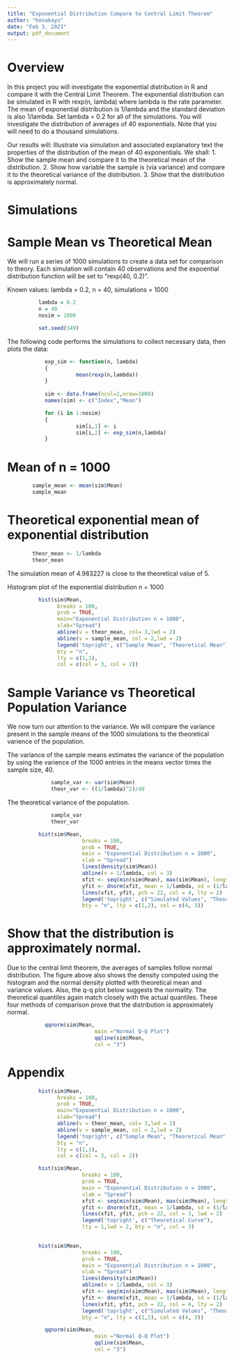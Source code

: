 ```yaml
---
title: "Exponential Distribution Compare to Central Limit Theorem"
author: "honakayu"
date: "Feb 3, 2021"
output: pdf_document
---
```


# Overview
In this project you will investigate the exponential distribution in R and compare it with the 
Central Limit Theorem. The exponential distribution can be simulated in R with rexp(n, lambda) 
where lambda is the rate parameter. The mean of exponential distribution is 1/lambda and the 
standard deviation is also 1/lambda. Set lambda = 0.2 for all of the simulations. You will investigate 
the distribution of averages of 40 exponentials. Note that you will need to do a thousand simulations.

Our results will: Illustrate via simulation and associated explanatory text the properties of the distribution of the mean of 40 exponentials. We shall:
       1. Show the sample mean and compare it to the theoretical mean of the distribution.
       2. Show how variable the sample is (via variance) and compare it to the theoretical variance of the distribution.
       3. Show that the distribution is approximately normal.
       
# Simulations

# Sample Mean vs Theoretical Mean
We will run a series of 1000 simulations to create a data set for comparison to theory. Each simulation will contain 40 observations and the expoential distribution function will be set to “rexp(40, 0.2)”.

Known values: lambda = 0.2, n = 40, simulations = 1000
```r
          lambda = 0.2
          n = 40 
          nosim = 1000

          set.seed(349)
```

The following code performs the simulations to collect necessary data, then plots the data:
```r
            exp_sim <- function(n, lambda)
            {
                      mean(rexp(n,lambda))
            }
            
            sim <- data.frame(ncol=2,nrow=1000)
            names(sim) <- c("Index","Mean")

            for (i in 1:nosim)
            {
                      sim[i,1] <- i
                      sim[i,2] <- exp_sim(n,lambda)
            }
```

# Mean of n = 1000
```r
        sample_mean <- mean(sim$Mean)
        sample_mean
```

# Theoretical exponential mean of exponential distribution
```r
        theor_mean <- 1/lambda
        theor_mean
```

The simulation mean of 4.983227 is close to the theoretical value of 5. 

Histogram plot of the exponential distribution n = 1000
```r

          hist(sim$Mean, 
                breaks = 100, 
                prob = TRUE, 
                main="Exponential Distribution n = 1000", 
                xlab="Spread")
                abline(v = theor_mean, col= 3,lwd = 2)
                abline(v = sample_mean, col = 2,lwd = 2)
                legend('topright', c("Sample Mean", "Theoretical Mean"), 
                bty = "n",       
                lty = c(1,1), 
                col = c(col = 3, col = 2))

```

# Sample Variance vs Theoretical Population Variance
We now turn our attention to the variance. We will compare the variance present in the sample means of the 1000 simulations to the theoretical varience of the population.

The variance of the sample means estimates the variance of the population by using the varience of the 1000 entries in the means vector times the sample size, 40.
```r

              sample_var <- var(sim$Mean)
              theor_var <- ((1/lambda)^2)/40

```

The theoretical variance of the population.
```r

              sample_var
              theor_var

```


```r

          hist(sim$Mean, 
                        breaks = 100, 
                        prob = TRUE, 
                        main = "Exponential Distribution n = 1000", 
                        xlab = "Spread")
                        lines(density(sim$Mean))
                        abline(v = 1/lambda, col = 3)
                        xfit <- seq(min(sim$Mean), max(sim$Mean), length = 100)
                        yfit <- dnorm(xfit, mean = 1/lambda, sd = (1/lambda/sqrt(40)))
                        lines(xfit, yfit, pch = 22, col = 4, lty = 2)
                        legend('topright', c("Simulated Values", "Theoretical Values"), 
                        bty = "n", lty = c(1,2), col = c(4, 3))

```

# Show that the distribution is approximately normal.
Due to the central limit theorem, the averages of samples follow normal distribution. The figure above also shows the density computed using the histogram and the normal density plotted with theoretical mean and variance values. Also, the q-q plot below suggests the normality. The theoretical quantiles again match closely with the actual quantiles. These four methods of comparison prove that the distribution is approximately normal.

```r

            qqnorm(sim$Mean, 
                            main ="Normal Q-Q Plot")
                            qqline(sim$Mean, 
                            col = "3")

```

# Appendix

```r

          hist(sim$Mean, 
                breaks = 100, 
                prob = TRUE, 
                main="Exponential Distribution n = 1000", 
                xlab="Spread")
                abline(v = theor_mean, col= 3,lwd = 2)
                abline(v = sample_mean, col = 2,lwd = 2)
                legend('topright', c("Sample Mean", "Theoretical Mean"), 
                bty = "n",       
                lty = c(1,1), 
                col = c(col = 3, col = 2))

```

```r

          hist(sim$Mean, 
                        breaks = 100, 
                        prob = TRUE, 
                        main = "Exponential Distribution n = 1000", 
                        xlab = "Spread")
                        xfit <- seq(min(sim$Mean), max(sim$Mean), length = 100)
                        yfit <- dnorm(xfit, mean = 1/lambda, sd = (1/lambda/sqrt(40)))
                        lines(xfit, yfit, pch = 22, col = 3, lwd = 2)
                        legend('topright', c("Theoretical Curve"), 
                        lty = 1,lwd = 2, bty = "n", col = 3)
      
```

```r

          hist(sim$Mean, 
                        breaks = 100, 
                        prob = TRUE, 
                        main = "Exponential Distribution n = 1000", 
                        xlab = "Spread")
                        lines(density(sim$Mean))
                        abline(v = 1/lambda, col = 3)
                        xfit <- seq(min(sim$Mean), max(sim$Mean), length = 100)
                        yfit <- dnorm(xfit, mean = 1/lambda, sd = (1/lambda/sqrt(40)))
                        lines(xfit, yfit, pch = 22, col = 4, lty = 2)
                        legend('topright', c("Simulated Values", "Theoretical Values"), 
                        bty = "n", lty = c(1,2), col = c(4, 3))

```

```r

            qqnorm(sim$Mean, 
                            main ="Normal Q-Q Plot")
                            qqline(sim$Mean, 
                            col = "3")

```